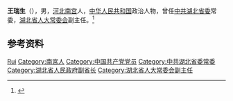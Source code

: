 {{Otheruses|other=名为王瑞生的其他人物|王瑞生}}

'''王瑞生'''（{{bd|1928年||2009年|7月23日}}），男，[[河北|河北]][[南宫|南宫]]人，[[中华人民共和国|中华人民共和国]]政治人物，曾任[[中共湖北省委|中共湖北省委]]常委，[[湖北省人大常委会|湖北省人大常委会]]副主任。<ref>{{cite book|title=中囯人名大辞典·现任党政军领导人物卷|author=廖盖隆等编|year=1990|publisher=上海辞书出版社|location=上海|page=}}</ref>

== 参考资料 ==
{{reflist}}

{{中国人物小作品}}

{{Authority control}}
{{DEFAULTSORT:Wang王}}
[[Category:王姓|Rui]]
[[Category:南宮人|Category:南宮人]]
[[Category:中国共产党党员|Category:中国共产党党员]]
[[Category:中共湖北省委常委|Category:中共湖北省委常委]]
[[Category:湖北省人民政府副省长|Category:湖北省人民政府副省长]]
[[Category:湖北省人大常委会副主任|Category:湖北省人大常委会副主任]]